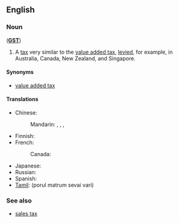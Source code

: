 ==English==
{{wikipedia}}

===Noun===
{{en-noun|head=[[good]]s [[and]] [[service]]s [[tax]]|es}} ('''[[GST]]''')

# A [[tax]] very similar to the [[value added tax]], [[levy|levied]], for example, in Australia, Canada, New Zealand, and Singapore.

====Synonyms====
* [[value added tax]]

====Translations====
{{trans-top|tax very similar to the value added tax}}
* Chinese:
*: Mandarin: {{t|cmn|商品及服務稅|sc=Hani}}, {{t|cmn|商品及服务税|tr=shāngpǐn jí fúwù shuì|sc=Hani}}, {{qualifier|Singapore}} {{t|cmn|消費稅|sc=Hani}}, {{t+|cmn|消费税|tr=xiāofèishuì|sc=Hani}}
* Finnish: {{t+|fi|arvonlisävero}}
* French:
*: Canada: {{t|fr|taxe sur les produits et services|f}}
{{trans-mid}}
* Japanese: {{t|ja|商品サービス税|tr=shōhin-sābisu zei|sc=Jpan}}
* Russian: {{t|ru|налог на товары и услуги|m|tr=nalóg na továry i uslúgi|sc=Cyrl}}
* Spanish: {{t|es|impuesto sobre bienes y servicios|m}}
* [[Tamil]]: (porul matrum sevai vari)
{{trans-bottom}}

===See also===
* [[sales tax]]